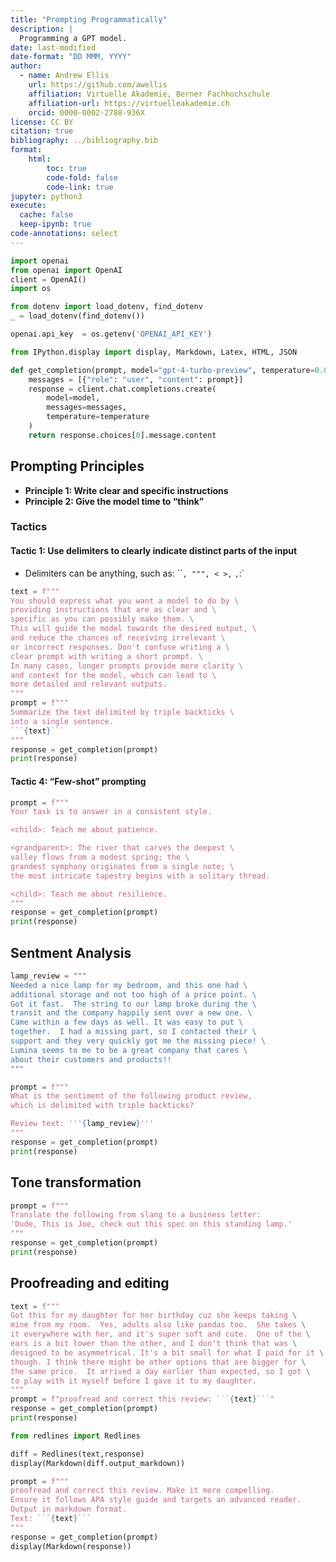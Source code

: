 ```yaml
---
title: "Prompting Programmatically"
description: |
  Programming a GPT model.
date: last-modified
date-format: "DD MMM, YYYY"
author: 
  - name: Andrew Ellis
    url: https://github.com/awellis
    affiliation: Virtuelle Akademie, Berner Fachhochschule
    affiliation-url: https://virtuelleakademie.ch
    orcid: 0000-0002-2788-936X
license: CC BY
citation: true
bibliography: ../bibliography.bib
format:
    html:
        toc: true
        code-fold: false
        code-link: true
jupyter: python3
execute: 
  cache: false
  keep-ipynb: true
code-annotations: select
---
```



```python
import openai
from openai import OpenAI
client = OpenAI()
import os

from dotenv import load_dotenv, find_dotenv
_ = load_dotenv(find_dotenv())

openai.api_key  = os.getenv('OPENAI_API_KEY')

from IPython.display import display, Markdown, Latex, HTML, JSON
```

```python
def get_completion(prompt, model="gpt-4-turbo-preview", temperature=0.0):
    messages = [{"role": "user", "content": prompt}]
    response = client.chat.completions.create(
        model=model,
        messages=messages,
        temperature=temperature
    )
    return response.choices[0].message.content
```



## Prompting Principles
- **Principle 1: Write clear and specific instructions**
- **Principle 2: Give the model time to “think”**

### Tactics

#### Tactic 1: Use delimiters to clearly indicate distinct parts of the input
- Delimiters can be anything, such as: ```, """, < >, `<tag> </tag>`, `:`


```python
text = f"""
You should express what you want a model to do by \ 
providing instructions that are as clear and \ 
specific as you can possibly make them. \ 
This will guide the model towards the desired output, \ 
and reduce the chances of receiving irrelevant \ 
or incorrect responses. Don't confuse writing a \ 
clear prompt with writing a short prompt. \ 
In many cases, longer prompts provide more clarity \ 
and context for the model, which can lead to \ 
more detailed and relevant outputs.
"""
prompt = f"""
Summarize the text delimited by triple backticks \ 
into a single sentence.
```{text}```
"""
response = get_completion(prompt)
print(response)
```

#### Tactic 4: "Few-shot" prompting

```python
prompt = f"""
Your task is to answer in a consistent style.

<child>: Teach me about patience.

<grandparent>: The river that carves the deepest \ 
valley flows from a modest spring; the \ 
grandest symphony originates from a single note; \ 
the most intricate tapestry begins with a solitary thread.

<child>: Teach me about resilience.
"""
response = get_completion(prompt)
print(response)
```

## Sentment Analysis

```python
lamp_review = """
Needed a nice lamp for my bedroom, and this one had \
additional storage and not too high of a price point. \
Got it fast.  The string to our lamp broke during the \
transit and the company happily sent over a new one. \
Came within a few days as well. It was easy to put \
together.  I had a missing part, so I contacted their \
support and they very quickly got me the missing piece! \
Lumina seems to me to be a great company that cares \
about their customers and products!!
"""
```

```python
prompt = f"""
What is the sentiment of the following product review, 
which is delimited with triple backticks?

Review text: '''{lamp_review}'''
"""
response = get_completion(prompt)
print(response)
```

## Tone transformation

```python
prompt = f"""
Translate the following from slang to a business letter: 
'Dude, This is Joe, check out this spec on this standing lamp.'
"""
response = get_completion(prompt)
print(response)
```

## Proofreading and editing

```python
text = f"""
Got this for my daughter for her birthday cuz she keeps taking \
mine from my room.  Yes, adults also like pandas too.  She takes \
it everywhere with her, and it's super soft and cute.  One of the \
ears is a bit lower than the other, and I don't think that was \
designed to be asymmetrical. It's a bit small for what I paid for it \
though. I think there might be other options that are bigger for \
the same price.  It arrived a day earlier than expected, so I got \
to play with it myself before I gave it to my daughter.
"""
prompt = f"proofread and correct this review: ```{text}```"
response = get_completion(prompt)
print(response)
```

```python
from redlines import Redlines

diff = Redlines(text,response)
display(Markdown(diff.output_markdown))
```


```python
prompt = f"""
proofread and correct this review. Make it more compelling. 
Ensure it follows APA style guide and targets an advanced reader. 
Output in markdown format.
Text: ```{text}```
"""
response = get_completion(prompt)
display(Markdown(response))
```